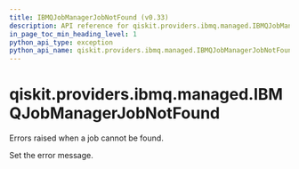```yaml
---
title: IBMQJobManagerJobNotFound (v0.33)
description: API reference for qiskit.providers.ibmq.managed.IBMQJobManagerJobNotFound in qiskit v0.33
in_page_toc_min_heading_level: 1
python_api_type: exception
python_api_name: qiskit.providers.ibmq.managed.IBMQJobManagerJobNotFound
---
```


<span id="qiskit-providers-ibmq-managed-ibmqjobmanagerjobnotfound" />

# qiskit.providers.ibmq.managed.IBMQJobManagerJobNotFound

<Class id="qiskit.providers.ibmq.managed.IBMQJobManagerJobNotFound" isDedicatedPage={true} github="https://github.com/qiskit/qiskit-ibmq-provider/tree/stable/0.18/qiskit/providers/ibmq/managed/exceptions.py" signature="IBMQJobManagerJobNotFound(*message)" modifiers="exception">
  Errors raised when a job cannot be found.

  Set the error message.
</Class>

